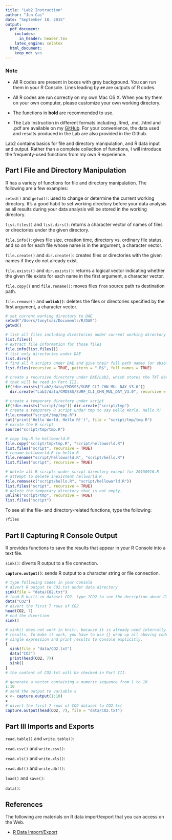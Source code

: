 ```yaml
---
title: "Lab2 Instruction"
author: "Jun Cai"
date: "September 18, 2015"
output:
  pdf_document:
    includes:
      in_header: header.tex
    latex_engine: xelatex
  html_document:
    keep_md: yes
---
```


### Note

- All R codes are present in boxes with grey background. You can run them in your R Console. Lines leading by `##` are outputs of R codes.

- All R codes are run correctly on my own Mac OS X. When you try them on your own computer, please customize your own working directory.

- The functions in **bold** are recommended to use.

- The Lab Instruction in different formats including .Rmd, .md, .html and .pdf are available on my [GitHub](https://github.com/caijun/DAE/tree/master/Lab2). For your convenience, the data used and results produced in the Lab are also provided in the Github.

Lab2 contains basics for file and directory manipulation, and R data input and output. Rather than a complete collection of functions, I will introduce the frequenty-used functions from my own R experience.

## Part I File and Directory Manipulation

R has a variety of functions for file and directory manipulation. The following are a few examples:

`setwd()` and `getwd()`: used to change or determine the current working directory. It's a good habit to set working directory before your data analysis as all results during your data analysis will be stored in the working directory.

`list.files()` and `list.dirs()`: returns a character vector of names of files or directories under the given directory.

`file.info()`: gives file size, creation time, directory vs. ordinary file status, and so on for each file whose name is in the argument, a character vector.

`file.create()` and `dir.create()`: creates files or directories with the given names if they do not already exist.

`file.exists()` and `dir.exists()`: returns a logical vector indicating whether the given file exists for each name in the first argument, a character vector.

`file.copy()` and `file.rename()`: moves files `from` source path `to` destination path. 

`file.remove()` and **`unlink()`**: deletes the files or directories specified by the first argument, a character vector.

```r
# set current working directory to DAE
setwd("/Users/tonytsai/Documents/R/DAE")
getwd()

# list all files including directories under current working directory DAE
list.files()
# extract file information for those files
file.info(list.files())
# list only directories under DAE
list.dirs()
# find all R scripts under DAE and give their full path names (or absolute paths)
list.files(recursive = TRUE, pattern = ".R$", full.names = TRUE)

# create a recursive directory under DAE/Lab2, which stores the TXT data 
# that will be read in Part III.
if(!dir.exists("Lab2/data/CMDSSS/SURF_CLI_CHN_MUL_DAY_V3.0"))
  dir.create("Lab2/data/CMDSSS/SURF_CLI_CHN_MUL_DAY_V3.0", recursive = TRUE)

# create a temporary directory under script
if(!dir.exists("script/tmp")) dir.create("script/tmp")
# create a temporary R script under tmp to say Hello World, Hello R!
file.create("script/tmp/tmp.R")
cat("print('Hello World, Hello R!')", file = "script/tmp/tmp.R")
# excute the R script
source("script/tmp/tmp.R")

# copy tmp.R to helloworld.R
file.copy("script/tmp/tmp.R", "script/helloworld.R")
list.files("script", recursive = TRUE)
# rename helloworld.R to hello.R
file.rename("script/helloworld.R", "script/hello.R")
list.files("script", recursive = TRUE)

# delete all R scripts under script directory except for 20150916.R
# attempt to delete inexistent hellworld.R
file.remove(c("script/hello.R", "script/helloworld.R"))
list.files("script", recursive = TRUE)
# delete the temporary directory that is not empty.
unlink("script/tmp", recursive = TRUE)
list.files("script")
```

To see all the file- and directory-related functions, type the following:

```r
?files
```

## Part II Capturing R Console Output

R provides functions to save the results that appear in your R Console into a text file.

`sink()`: diverts R output to a file connection.

**`capture.output()`**: sends R output to a character string or file connection.

```r
# type following codes in your Console
# divert R output to CO2.txt under data directory
sink(file = "data/CO2.txt")
# load R built-in dataset CO2. type ?CO2 to see the decription about CO2 dataset.
data("CO2")
# divert the first 7 rows of CO2
head(CO2, 7)
# end the divertion
sink()
```

```r
# sink() does not work in knitr, because it is already used internally to capture 
# results. To make it work, you have to use {} wrap up all aboving code in a 
# single expression and print results to Console explicitly.
{
  sink(file = "data/CO2.txt")
  data("CO2")
  print(head(CO2, 7))
  sink()
}
# the content of CO2.txt will be checked in Part III.
```

```r
# generate a vector containing a numeric sequence from 1 to 10
1:10
# send the output to variable x
x <- capture.output(1:10)
x
# divert the first 7 rows of CO2 dataset to CO2.txt
capture.output(head(CO2, 7), file = "data/CO2.txt")
```

## Part III Imports and Exports

`read.table()` and `write.table()`:

`read.csv()` and `write.csv()`:

`read.xls()` and `write.xls()`:

`read.dbf()` and `write.dbf()`:

`load()` and `save()`:

`data()`:

## References

The following are materials on R data import/export that you can access on the Web.

- [R Data Import/Export](https://cran.r-project.org/doc/manuals/r-release/R-data.html)
